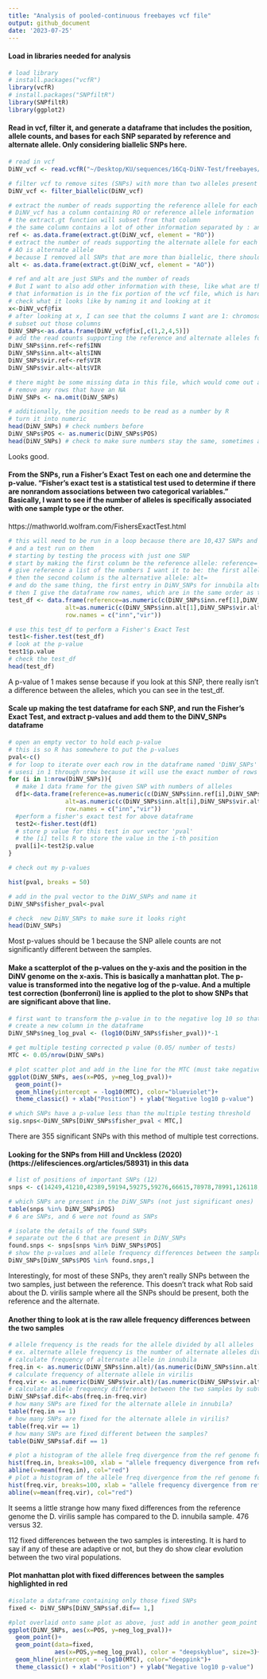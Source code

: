 ```yaml
---
title: "Analysis of pooled-continuous freebayes vcf file"
output: github_document
date: '2023-07-25'
---
```


#### Load in libraries needed for analysis
```r
# load library
# install.packages("vcfR")
library(vcfR)
# install.packages("SNPfiltR")
library(SNPfiltR)
library(ggplot2)
```

#### Read in vcf, filter it, and generate a dataframe that includes the position, allele counts, and bases for each SNP separated by reference and alternate allele. Only considering biallelic SNPs here. 
```r
# read in vcf
DiNV_vcf <- read.vcfR("~/Desktop/KU/sequences/16Cq-DiNV-Test/freebayes/continuous-DiNV.vcf")

# filter vcf to remove sites (SNPs) with more than two alleles present (from SNPfiltR package)
DiNV_vcf <- filter_biallelic(DiNV_vcf)

# extract the number of reads supporting the reference allele for each sample at each SNP 
# DiNV_vcf has a column containing RO or reference allele information
# the extract.gt function will subset from that column
# the same column contains a lot of other information separated by : and , which is why a specific function is needed 
ref <- as.data.frame(extract.gt(DiNV_vcf, element = "RO"))
# extract the number of reads supporting the alternate allele for each sample at each SNP 
# AO is alternate allele
# because I removed all SNPs that are more than biallelic, there should only be 1 alternate allele
alt <- as.data.frame(extract.gt(DiNV_vcf, element = "AO"))

# ref and alt are just SNPs and the number of reads
# But I want to also add other information with these, like what are the actual bases for the alleles, and have a column for the position 
# that information is in the fix portion of the vcf file, which is hard to look at 
# check what it looks like by naming it and looking at it 
x<-DiNV_vcf@fix
# after looking at x, I can see that the columns I want are 1: chromosome, 2: position, 4: reference allele, and 5: alternate allele
# subset out those columns 
DiNV_SNPs<-as.data.frame(DiNV_vcf@fix[,c(1,2,4,5)])
# add the read counts supporting the reference and alternate alleles for each of the two sequenced strains as their own columns
DiNV_SNPs$inn.ref<-ref$INN
DiNV_SNPs$inn.alt<-alt$INN
DiNV_SNPs$vir.ref<-ref$VIR
DiNV_SNPs$vir.alt<-alt$VIR

# there might be some missing data in this file, which would come out as rows where either inn or vir have an NA for alleles 
# remove any rows that have an NA 
DiNV_SNPs <- na.omit(DiNV_SNPs)

# additionally, the position needs to be read as a number by R
# turn it into numeric
head(DiNV_SNPs) # check numbers before
DiNV_SNPs$POS <- as.numeric(DiNV_SNPs$POS)
head(DiNV_SNPs) # check to make sure numbers stay the same, sometimes as.numeric can change numbers

```

Looks good. 


#### From the SNPs, run a Fisher's Exact Test on each one and determine the p-value. "Fisher's exact test is a statistical test used to determine if there are nonrandom associations between two categorical variables." Basically, I want to see if the number of alleles is specifically associated with one sample type or the other. 
https://mathworld.wolfram.com/FishersExactTest.html
```r
# this will need to be run in a loop because there are 10,437 SNPs and each one needs an individual dataframe 
# and a test run on them 
# starting by testing the process with just one SNP
# start by making the first column be the reference allele: reference=
# give reference a list of the numbers I want it to be: the first allele count entry in DiNV_SNPs for innubila reference and virilis reference 
# then the second column is the alternative allele: alt=
# and do the same thing, the first entry in DiNV_SNPs for innubila alternate and virilis alternate 
# then I give the dataframe row names, which are in the same order as the allele counts are specified 
test_df <- data.frame(reference=as.numeric(c(DiNV_SNPs$inn.ref[1],DiNV_SNPs$vir.ref[1])), 
                alt=as.numeric(c(DiNV_SNPs$inn.alt[1],DiNV_SNPs$vir.alt[1])),
                row.names = c("inn","vir"))

# use this test_df to perform a Fisher's Exact Test
test1<-fisher.test(test_df)
# look at the p-value
test1$p.value
# check the test_df
head(test_df)
```

A p-value of 1 makes sense because if you look at this SNP, there really isn't a difference between the alleles, which you can see in the test_df. 

#### Scale up making the test dataframe for each SNP, and run the Fisher's Exact Test, and extract p-values and add them to the DiNV_SNPs dataframe 
```r
# open an empty vector to hold each p-value
# this is so R has somewhere to put the p-values
pval<-c()
# for loop to iterate over each row in the dataframe named 'DiNV_SNPs' one after the other and record p-value for each row (ie, SNP)
# usesi in 1 through nrow because it will use the exact number of rows in the SNP dataframe
for (i in 1:nrow(DiNV_SNPs)){
  # make 1 data frame for the given SNP with numbers of alleles 
  df1<-data.frame(reference=as.numeric(c(DiNV_SNPs$inn.ref[i],DiNV_SNPs$vir.ref[i])),
                alt=as.numeric(c(DiNV_SNPs$inn.alt[i],DiNV_SNPs$vir.alt[i])),
                row.names = c("inn","vir"))
  #perform a fisher's exact test for above dataframe
  test2<-fisher.test(df1)
  # store p value for this test in our vector 'pval'
  # the [i] tells R to store the value in the i-th position
  pval[i]<-test2$p.value
}

# check out my p-values

hist(pval, breaks = 50)

# add in the pval vector to the DiNV_SNPs and name it 
DiNV_SNPs$fisher_pval<-pval

# check  new DiNV_SNPs to make sure it looks right
head(DiNV_SNPs)
```
Most p-values should be 1 because the SNP allele counts are not significantly different between the samples. 

#### Make a scatterplot of the p-values on the y-axis and the position in the DiNV genome on the x-axis. This is basically a manhattan plot. The p-value is transformed into the negative log of the p-value. And a multiple test correction (bonferroni) line is applied to the plot to show SNPs that are significant above that line.  
```r
# first want to transform the p-value in to the negative log 10 so that really small p-values get plotted as larger 
# create a new column in the dataframe 
DiNV_SNPs$neg_log_pval <- (log10(DiNV_SNPs$fisher_pval))*-1

# get multiple testing corrected p value (0.05/ number of tests)
MTC <- 0.05/nrow(DiNV_SNPs)

# plot scatter plot and add in the line for the MTC (must take negative log10 of that value)
ggplot(DiNV_SNPs, aes(x=POS, y=neg_log_pval))+
  geom_point()+
  geom_hline(yintercept = -log10(MTC), color="blueviolet")+
  theme_classic() + xlab("Position") + ylab("Negative log10 p-value")

# which SNPs have a p-value less than the multiple testing threshold
sig.snps<-DiNV_SNPs[DiNV_SNPs$fisher_pval < MTC,]


```

There are 355 significant SNPs with this method of multiple test corrections. 

#### Looking for the SNPs from Hill and Unckless (2020) (https://elifesciences.org/articles/58931) in this data
```r
# list of positions of important SNPs (12)
snps <- c(14249,41210,42389,59194,59275,59276,66615,78978,78991,126118,132593,140117)

# which SNPs are present in the DiNV_SNPs (not just significant ones)
table(snps %in% DiNV_SNPs$POS)
# 6 are SNPs, and 6 were not found as SNPs

# isolate the details of the found SNPs
# separate out the 6 that are present in DiNV_SNPs
found.snps <- snps[snps %in% DiNV_SNPs$POS]
# show the p-values and allele frequency differences between the samples for these SNPs of interest
DiNV_SNPs[DiNV_SNPs$POS %in% found.snps,]

```

Interestingly, for most of these SNPs, they aren't really SNPs between the two samples, just between the reference. This doesn't track what Rob said about the D. virilis sample where all the SNPs should be present, both the reference and the alternate. 

#### Another thing to look at is the raw allele frequency differences between the two samples 
```r
# allele frequency is the reads for the allele divided by all alleles 
# ex. alternate allele frequency is the number of alternate alleles divided by the number of alt alleles plus reference alleles
# calculate frequency of alternate allele in innubila
freq.in <- as.numeric(DiNV_SNPs$inn.alt)/(as.numeric(DiNV_SNPs$inn.alt)+as.numeric(DiNV_SNPs$inn.ref))
# calculate frequency of alternate allele in virilis
freq.vir <- as.numeric(DiNV_SNPs$vir.alt)/(as.numeric(DiNV_SNPs$vir.alt)+as.numeric(DiNV_SNPs$vir.ref))
# calculate allele frequency difference between the two samples by subtracting innubila frequency from virilis 
DiNV_SNPs$af.dif<-abs(freq.in-freq.vir)
# how many SNPs are fixed for the alternate allele in innubila?
table(freq.in == 1)
# how many SNPs are fixed for the alternate allele in virilis?
table(freq.vir == 1)
# how many SNPs are fixed different between the samples?
table(DiNV_SNPs$af.dif == 1)

# plot a histogram of the allele freq divergence from the ref genome for innubila with mean value highlighted by vertical red line
hist(freq.in, breaks=100, xlab = "allele frequency divergence from reference genome")
abline(v=mean(freq.in), col="red")
# plot a histogram of the allele freq divergence from the ref genome for virilus with mean value highlighted by vertical red line
hist(freq.vir, breaks=100, xlab = "allele frequency divergence from reference genome")
abline(v=mean(freq.vir), col="red")
```

It seems a little strange how many fixed differences from the reference genome the D. virilis sample has compared to the D. innubila sample. 476 versus 32. 

112 fixed differences between the two samples is interesting. It is hard to say if any of these are adaptive or not, but they do show clear evolution between the two viral populations.

#### Plot manhattan plot with fixed differences between the samples highlighted in red
```r
#isolate a dataframe containing only those fixed SNPs
fixed <- DiNV_SNPs[DiNV_SNPs$af.dif== 1,]

#plot overlaid onto same plot as above, just add in another geom_point
ggplot(DiNV_SNPs, aes(x=POS, y=neg_log_pval))+
  geom_point()+
  geom_point(data=fixed,
             aes(x=POS,y=neg_log_pval), color = "deepskyblue", size=3)+
  geom_hline(yintercept = -log10(MTC), color="deeppink")+
  theme_classic() + xlab("Position") + ylab("Negative log10 p-value")

```

